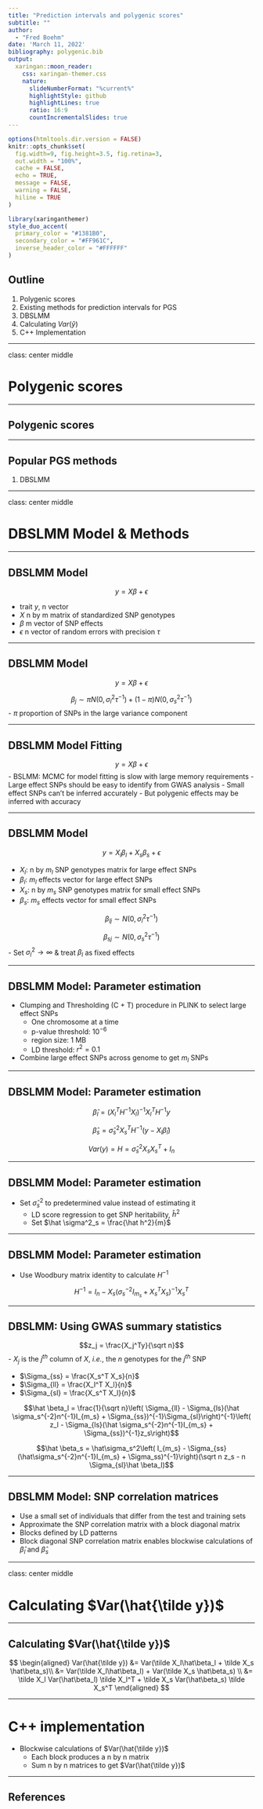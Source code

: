 ```yaml
---
title: "Prediction intervals and polygenic scores"
subtitle: ""  
author: 
  - "Fred Boehm"
date: 'March 11, 2022'
bibliography: polygenic.bib
output:
  xaringan::moon_reader:
    css: xaringan-themer.css
    nature:
      slideNumberFormat: "%current%"
      highlightStyle: github
      highlightLines: true
      ratio: 16:9
      countIncrementalSlides: true
---
```


```r
options(htmltools.dir.version = FALSE)
knitr::opts_chunk$set(
  fig.width=9, fig.height=3.5, fig.retina=3,
  out.width = "100%",
  cache = FALSE,
  echo = TRUE,
  message = FALSE, 
  warning = FALSE,
  hiline = TRUE
)
```

```r
library(xaringanthemer)
style_duo_accent(
  primary_color = "#1381B0",
  secondary_color = "#FF961C",
  inverse_header_color = "#FFFFFF"
)
```

## Outline

1. Polygenic scores 
1. Existing methods for prediction intervals for PGS 
1. DBSLMM 
1. Calculating $Var(\hat y)$ 
1. C++ Implementation 




---

class: center middle


# Polygenic scores

---

## Polygenic scores




---

## Popular PGS methods

1. DBSLMM 


---

class: center middle


# DBSLMM Model & Methods


---

## DBSLMM Model

$$y = X\beta + \epsilon$$

- trait $y$, n vector
- $X$ n by m matrix of standardized SNP genotypes 
- $\beta$ m vector of SNP effects 
- $\epsilon$ n vector of random errors with precision $\tau$


---

## DBSLMM Model

$$y = X\beta + \epsilon$$

$$\beta_j \sim \pi N(0, \sigma^2_l\tau^{-1}) + (1 - \pi) N(0, \sigma^2_s \tau^{-1})$$
- $\pi$ proportion of SNPs in the large variance component

---

## DBSLMM Model Fitting

$$y = X\beta + \epsilon$$
- BSLMM: MCMC for model fitting is slow with large memory requirements 
- Large effect SNPs should be easy to identify from GWAS analysis 
- Small effect SNPs can't be inferred accurately 
- But polygenic effects may be inferred with accuracy 

---

## DBSLMM Model

$$y = X_l\beta_l + X_s \beta_s + \epsilon$$

- $X_l$: n by $m_l$ SNP genotypes matrix for large effect SNPs 
- $\beta_l$: $m_l$ effects vector for large effect SNPs 
- $X_s$: n by $m_s$ SNP genotypes matrix for small effect SNPs 
- $\beta_s$: $m_s$ effects vector for small effect SNPs 

$$\beta_{lj} \sim N(0, \sigma_l^2\tau^{-1})$$

$$\beta_{sj} \sim N(0, \sigma_s^2\tau^{-1})$$
- Set $\sigma^2_l \to \infty$ & treat $\beta_l$ as fixed effects 


---

## DBSLMM Model: Parameter estimation

- Clumping and Thresholding (C + T) procedure in PLINK to select large effect SNPs
  - One chromosome at a time
  - p-value threshold: $10^{-6}$ 
  - region size: 1 MB 
  - LD threshold: $r^2 = 0.1$ 
- Combine large effect SNPs across genome to get $m_l$ SNPs

---

## DBSLMM Model: Parameter estimation

$$\hat \beta_l = (X_l^TH^{-1}X_l)^{-1}X_l^TH^{-1}y$$

$$\hat \beta_s = \hat\sigma^2_s X_s^TH^{-1}( y - X_l\hat\beta_l)$$

$$Var(y) = H = \hat\sigma^2_s X_sX_s^T + I_n$$

---

## DBSLMM Model: Parameter estimation

- Set $\hat\sigma^2_s$ to predetermined value instead of estimating it  
  - LD score regression to get SNP heritability, $\hat h^2$
  - Set $\hat \sigma^2_s = \frac{\hat h^2}{m}$
  
  
---

## DBSLMM Model: Parameter estimation

- Use Woodbury matrix identity to calculate $H^{-1}$

$$H^{-1} = I_n - X_s(\sigma_s^{-2}I_{m_s} + X_s^TX_s)^{-1}X_s^T$$

---

## DBSLMM: Using GWAS summary statistics 

$$z_j = \frac{X_j^Ty}{\sqrt n}$$
- $X_j$ is the $j^{th}$ column of $X$, *i.e.*, the $n$ genotypes for the $j^{th}$ SNP 

- $\Sigma_{ss} = \frac{X_s^T X_s}{n}$ 
- $\Sigma_{ll} = \frac{X_l^T X_l}{n}$ 
- $\Sigma_{sl} = \frac{X_s^T X_l}{n}$

$$\hat \beta_l = \frac{1}{\sqrt n}\left( \Sigma_{ll} - \Sigma_{ls}(\hat \sigma_s^{-2}n^{-1}I_{m_s} + \Sigma_{ss})^{-1}\Sigma_{sl}\right)^{-1}\left( z_l - \Sigma_{ls}(\hat \sigma_s^{-2}n^{-1}I_{m_s} + \Sigma_{ss})^{-1}z_s\right)$$

$$\hat \beta_s = \hat\sigma_s^2\left( I_{m_s} - \Sigma_{ss}(\hat\sigma_s^{-2}n^{-1}I_{m_s} + \Sigma_ss)^{-1}\right)(\sqrt n z_s - n \Sigma_{sl}\hat \beta_l)$$

---

## DBSLMM Model: SNP correlation matrices

- Use a small set of individuals that differ from the test and training sets 
- Approximate the SNP correlation matrix with a block diagonal matrix
- Blocks defined by LD patterns
- Block diagonal SNP correlation matrix enables blockwise calculations of $\hat\beta_l$ and $\hat\beta_s$



---

class: center middle


# Calculating $Var(\hat{\tilde y})$


---

## Calculating $Var(\hat{\tilde y})$

$$
\begin{aligned}
Var(\hat{\tilde y}) &= Var(\tilde X_l\hat\beta_l + \tilde X_s \hat\beta_s)\\
&= Var(\tilde X_l\hat\beta_l)  + Var(\tilde X_s \hat\beta_s) \\
&= \tilde X_l Var(\hat\beta_l) \tilde X_l^T + \tilde X_s Var(\hat\beta_s) \tilde X_s^T
\end{aligned}
$$

---

# C++ implementation

- Blockwise calculations of $Var(\hat{\tilde y})$
  - Each block produces a n by n matrix 
  - Sum n by n matrices to get $Var(\hat{\tilde y})$






---

## References


